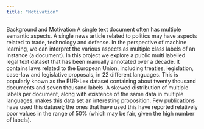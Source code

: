 ```yaml
---
title: "Motivation"
---
```


Background and Motivation
A single text document often has multiple semantic aspects. A single news article related to politics may have aspects related to trade, technology and defense. In the perspective of machine learning, we can interpret the various aspects as multiple class labels of an instance (a document). In this project we explore a public multi labelled legal text dataset that has been manually annotated over a decade. It contains laws related to the European Union, including treaties, legislation, case-law and legislative proposals, in 22 different languages. This is popularly known as the EUR-Lex dataset containing about twenty thousand documents and seven thousand labels. A skewed distribution of multiple labels per document, along with existence of the same data in multiple languages, makes this data set an interesting proposition. Few publications have used this dataset; the ones that have used this have reported relatively poor values in the range of 50% (which may be fair, given the high number of labels).
